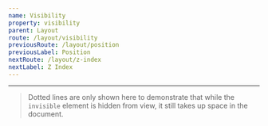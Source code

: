 ```yaml
---
name: Visibility
property: visibility
parent: Layout
route: /layout/visibility
previousRoute: /layout/position
previousLabel: Position
nextRoute: /layout/z-index
nextLabel: Z Index
---
```


<UtilityInfo pattern="{visible|invisible}" />

---

<Grid minWidth="200px">
  <InfoBox caption="Visible" pattern="visible" isDefault>
    <Box className="w-full h-20 bg-gray-500 border border-2 border-gray-500 rounded visible" />
  </InfoBox>
  <InfoBox caption="Invisible" pattern="invisible">
    <Box className="w-full h-20 border border-2 border-dashed rounded" />
  </InfoBox>
</Grid>

> Dotted lines are only shown here to demonstrate that while the `invisible` element is hidden from view, it still takes up space in the document.
